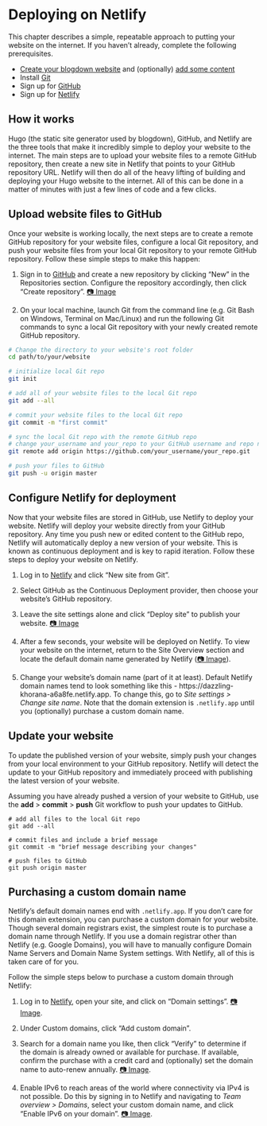 # Deploying on Netlify {#deploy}

This chapter describes a simple, repeatable approach to putting your website on the internet. If you haven't already, complete the following prerequisites. 

- [Create your blogdown website](#create-site-with-theme) and (optionally) [add some content](#content)
- Install [Git](https://git-scm.com/book/en/v2/Getting-Started-Installing-Git)
- Sign up for [GitHub](https://github.com/)
- Sign up for [Netlify](https://app.netlify.com/)

## How it works

Hugo (the static site generator used by blogdown), GitHub, and Netlify are the three tools that make it incredibly simple to deploy your website to the internet. The main steps are to upload your website files to a remote GitHub repository, then create a new site in Netlify that points to your GitHub repository URL. Netlify will then do all of the heavy lifting of building and deploying your Hugo website to the internet. All of this can be done in a matter of minutes with just a few lines of code and a few clicks.

## Upload website files to GitHub

Once your website is working locally, the next steps are to create a remote GitHub repository for your website files, configure a local Git repository, and push your website files from your local Git repository to your remote GitHub repository. Follow these simple steps to make this happen:

1. Sign in to [GitHub](https://github.com/) and create a new repository by clicking "New" in the Repositories section. Configure the repository accordingly, then click "Create repository". [📷 Image](https://i.imgur.com/dnmI973.png)

2. On your local machine, launch Git from the command line (e.g. Git Bash on Windows, Terminal on Mac/Linux) and run the following Git commands to sync a local Git repository with your newly created remote GitHub repository.  

```bash
# Change the directory to your website's root folder
cd path/to/your/website

# initialize local Git repo
git init

# add all of your website files to the local Git repo
git add --all

# commit your website files to the local Git repo
git commit -m "first commit"

# sync the local Git repo with the remote GitHub repo
# change your_username and your_repo to your GitHub username and repo name
git remote add origin https://github.com/your_username/your_repo.git

# push your files to GitHub
git push -u origin master
```

## Configure Netlify for deployment

Now that your website files are stored in GitHub, use Netlify to deploy your website. Netlify will deploy your website directly from your GitHub repository. Any time you push new or edited content to the GitHub repo, Netlify will automatically deploy a new version of your website. This is known as continuous deployment and is key to rapid iteration. Follow these steps to deploy your website on Netlify.

1. Log in to [Netlify](https://app.netlify.com/) and click "New site from Git".

2. Select GitHub as the Continuous Deployment provider, then choose your website's GitHub repository.

3. Leave the site settings alone and click "Deploy site" to publish your website. [📷 Image](https://i.imgur.com/wjDFnvJ.png)

4. After a few seconds, your website will be deployed on Netlify. To view your website on the internet, return to the Site Overview section and locate the default domain name generated by Netlify ([📷 Image](https://i.imgur.com/t6IW44i.png)). 

5. Change your website's domain name (part of it at least). Default Netlify domain names tend to look something like this - https://dazzling-khorana-a6a8fe.netlify.app. To change this, go to *Site settings > Change site name*. Note that the domain extension is `.netlify.app` until you (optionally) purchase a custom domain name. 

## Update your website

To update the published version of your website, simply push your changes from your local environment to your GitHub repository. Netlify will detect the update to your GitHub repository and immediately proceed with publishing the latest version of your website.

Assuming you have already pushed a version of your website to GitHub, use the **add** > **commit** > **push** Git workflow to push your updates to GitHub.

```
# add all files to the local Git repo
git add --all

# commit files and include a brief message
git commit -m "brief message describing your changes"

# push files to GitHub
git push origin master
```

## Purchasing a custom domain name

Netlify's default domain names end with `.netlify.app`. If you don't care for this domain extension, you can purchase a custom domain for your website. Though several domain registrars exist, the simplest route is to purchase a domain name through Netlify. If you use a domain registrar other than Netlify (e.g. Google Domains), you will have to manually configure Domain Name Servers and Domain Name System settings. With Netlify, all of this is taken care of for you.

Follow the simple steps below to purchase a custom domain through Netlify:

1. Log in to [Netlify](https://app.netlify.com/), open your site, and click on "Domain settings". [📷 Image](https://i.imgur.com/ACjNs4w.png).

2. Under Custom domains, click "Add custom domain".

3. Search for a domain name you like, then click "Verify" to determine if the domain is already owned or available for purchase. If available, confirm the purchase with a credit card and (optionally) set the domain name to auto-renew annually. [📷 Image](https://i.imgur.com/y2s7wQR.png).

4. Enable IPv6 to reach areas of the world where connectivity via IPv4 is not possible. Do this by signing in to Netlify and navigating to *Team overview > Domains*, select your custom domain name, and click "Enable IPv6 on your domain". [📷 Image](https://docs.netlify.com/domains-https/netlify-dns/#ipv6-traffic).

